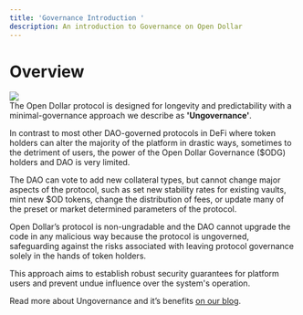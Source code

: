 ```yaml
---
title: 'Governance Introduction '
description: An introduction to Governance on Open Dollar
---
```


# Overview

![](/img/Ungovernance.gif)\
The Open Dollar protocol is designed for longevity and predictability with a minimal-governance approach we describe as **'Ungovernance'**.

In contrast to most other DAO-governed protocols in DeFi where token holders can alter the majority of the platform in drastic ways, sometimes to the detriment of users, the power of the Open Dollar Governance ($ODG) holders and DAO is very limited.

The DAO can vote to add new collateral types, but cannot change major aspects of the protocol, such as set new stability rates for existing vaults, mint new $OD tokens, change the distribution of fees, or update many of the preset or market determined parameters of the protocol.

Open Dollar’s protocol is non-ungradable and the DAO cannot upgrade the code in any malicious way because the protocol is ungoverned, safeguarding against the risks associated with leaving protocol governance solely in the hands of token holders.

This approach aims to establish robust security guarantees for platform users and prevent undue influence over the system's operation.

Read more about Ungovernance and it’s benefits [on our blog](https://mirror.xyz/0x8a81CEeb0a12998616F1aB932cDbc941F0d539E9/hOuSqMOx6rtkLV5pY1KcM4B0k_7UmEDRnE8D91N6jLA).

